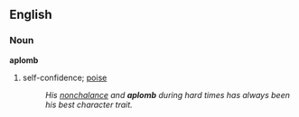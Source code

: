 ==English==
===Noun===
'''aplomb'''
#self-confidence; [[poise]]
#:''His [[nonchalance]] and '''aplomb''' during hard times has always been his best character trait.''
